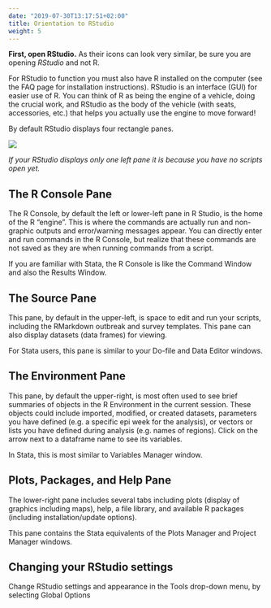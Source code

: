 ```yaml
---
date: "2019-07-30T13:17:51+02:00"
title: Orientation to RStudio
weight: 5
---
```


**First, open RStudio.** As their icons can look very similar, be sure you are opening *RStudio* and not R.  


For RStudio to function you must also have R installed on the computer (see the FAQ page for installation instructions). RStudio is an interface (GUI) for easier use of R. You can think of R as being the engine of a vehicle, doing the crucial work, and RStudio as the body of the vehicle (with seats, accessories, etc.) that helps you actually use the engine to move forward!\  

By default RStudio displays four rectangle panes. 

![](/images/RStudio_overview.png)

*If your RStudio displays only one left pane it is because you have no scripts open yet.*



## The R Console Pane  
The R Console, by default the left or lower-left pane in R Studio, is the home of the R "engine". This is where the commands are actually run and non-graphic outputs and error/warning messages appear. You can directly enter and run commands in the R Console, but realize that these commands are not saved as they are when running commands from a script.  

If you are familiar with Stata, the R Console is like the Command Window and also the Results Window.

## The Source Pane  
This pane, by default in the upper-left, is space to edit and run your scripts, including the RMarkdown outbreak and survey templates. This pane can also display datasets (data frames) for viewing.  

For Stata users, this pane is similar to your Do-file and Data Editor windows.


## The Environment Pane  
This pane, by default the upper-right, is most often used to see brief summaries of objects in the R Environment in the current session. These objects could include imported, modified, or created datasets, parameters you have defined (e.g. a specific epi week for the analysis), or vectors or lists you have defined during analysis (e.g. names of regions). Click on the arrow next to a dataframe name to see its variables.  

In Stata, this is most similar to Variables Manager window.


## Plots, Packages, and Help Pane  
The lower-right pane includes several tabs including plots (display of graphics including maps), help, a file library, and available R packages (including installation/update options).  

This pane contains the Stata equivalents of the Plots Manager and Project Manager windows.


## Changing your RStudio settings  
Change RStudio settings and appearance in the Tools drop-down menu, by selecting Global Options

